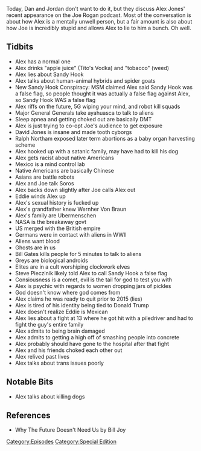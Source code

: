 {{Episode
    | title           = The Rogan Return
    | caption         = [https://knowledgefight.libsyn.com/knowledge-fight-the-rogan-return Listen to this episode on Libsyn]
    | episodeNumber   = 270
    | length          = 04:42:40
    | airDate         = March 1, 2019
    | episodeType     = [[:Category:Special Edition|Special Edition]]
    | appearance      = [[Joe Rogan]], [[Eddie Bravo]], [[David Jones]], [[General Stubblebine]], [[Nick Beggich/Begitsh]], [[Ralph Northam]], [[Wernher Von Braun]], [[Steve Pieczinik]], [[George Soros]], [[Bill Gates]]
    | previousEpisode = [[269: December 19, 2012]]
    | nextEpisode     = [[271: The Serpent Loves Word Games]]
}}

{{Stub}}

Today, Dan and Jordan don't want to do it, but they discuss Alex Jones' recent appearance on the Joe Rogan podcast. Most of the conversation is about how Alex is a mentally unwell person, but a fair amount is also about how Joe is incredibly stupid and allows Alex to lie to him a bunch. Oh well.

==Tidbits==

*Alex has a normal one
*Alex drinks "apple juice" (Tito's Vodka) and "tobacco" (weed)
*Alex lies about Sandy Hook
*Alex talks about human-animal hybrids and spider goats
*New Sandy Hook Conspiracy: MSM claimed Alex said Sandy Hook was a false flag, so people thought it was actually a false flag against Alex, so Sandy Hook WAS a false flag
*Alex riffs on the future, 5G wiping your mind, and robot kill squads
*Major General Generals take ayahuasca to talk to aliens
*Sleep apnea and getting choked out are basically DMT
*Alex is just trying to co-opt Joe's audience to get exposure
*David Jones is insane and made tooth cyborgs
*Ralph Northam exposed later term abortions as a baby organ harvesting scheme
*Alex hooked up with a satanic family, may have had to kill his dog
*Alex gets racist about native Americans
*Mexico is a mind control lab
*Native Americans are basically Chinese
*Asians are battle robots
*Alex and Joe talk Soros
*Alex backs down slightly after Joe calls Alex out
*Eddie winds Alex up
*Alex's sexual history is fucked up
*Alex's grandfather knew Wernher Von Braun
*Alex's family are Ubermenschen
*NASA is the breakaway govt
*US merged with the British empire
*Germans were in contact with aliens in WWII
*Aliens want blood
*Ghosts are in us
*Bill Gates kills people for 5 minutes to talk to aliens
*Greys are biological androids
*Elites are in a cult worshiping clockwork elves
*Steve Pieczinik likely told Alex to call Sandy Hook a false flag
*Consiousness is a comet, evil is the tail for god to test you with
*Alex is psychic with regards to women dropping jars of pickles
*God doesn't know where god comes from
*Alex claims he was ready to quit prior to 2015 (lies)
*Alex is tired of his identity being tied to Donald Trump
*Alex doesn't realize Eddie is Mexican
*Alex lies about a fight at 13 where he got hit with a piledriver and had to fight the guy's entire family
*Alex admits to being brain damaged
*Alex admits to getting a high off of smashing people into concrete
*Alex probably should have gone to the hospital after that fight
*Alex and his friends choked each other out
*Alex relived past lives
*Alex talks about trans issues poorly

==Notable Bits==

*Alex talks about killing dogs

==References==

*Why The Future Doesn't Need Us by Bill Joy

[[Category:Episodes]]
[[Category:Special Edition]]